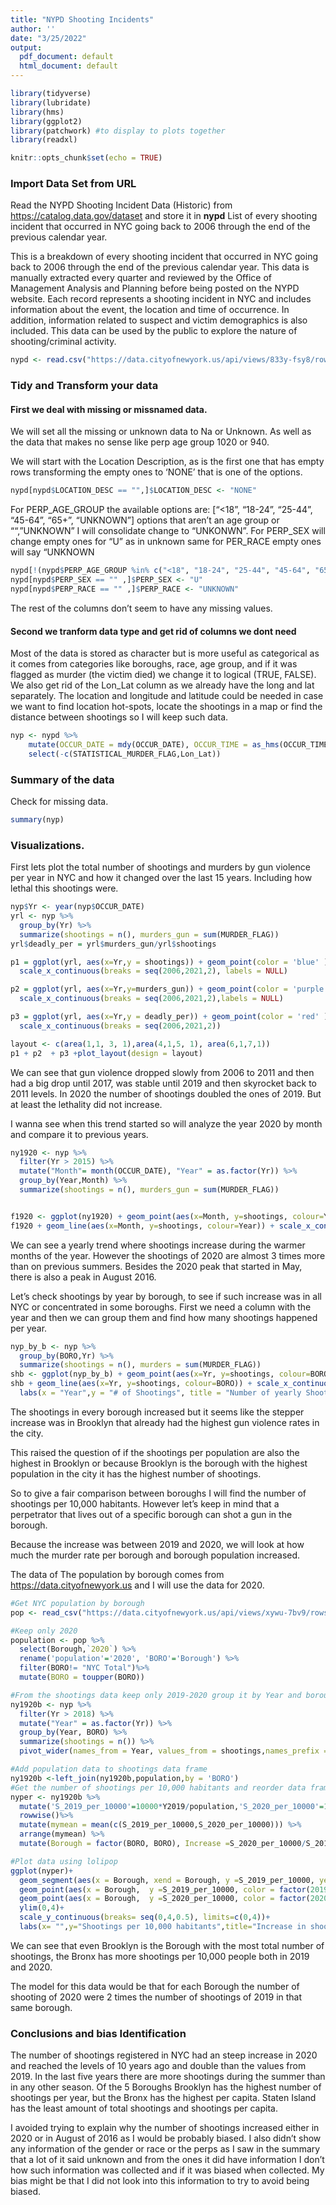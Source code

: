 ```yaml
---
title: "NYPD Shooting Incidents"
author: ''
date: "3/25/2022"
output:
  pdf_document: default
  html_document: default
---
```

```r
library(tidyverse)
library(lubridate)
library(hms)
library(ggplot2)
library(patchwork) #to display to plots together
library(readxl)
```

```r
knitr::opts_chunk$set(echo = TRUE)
```

### Import Data Set from URL
Read the NYPD Shooting Incident Data (Historic) from <https://catalog.data.gov/dataset> and store it in **nypd** 
List of every shooting incident that occurred in NYC going back to 2006 through the end of the previous calendar year.

This is a breakdown of every shooting incident that occurred in NYC going back to 2006 through the end of the previous calendar year. This data is manually extracted every quarter and reviewed by the Office of Management Analysis and Planning before being posted on the NYPD website. Each record represents a shooting incident in NYC and includes information about the event, the location and time of occurrence. In addition, information related to suspect and victim demographics is also included. This data can be used by the public to explore the nature of shooting/criminal activity.

```r
nypd <- read.csv("https://data.cityofnewyork.us/api/views/833y-fsy8/rows.csv")
```
### Tidy and Transform your data

#### First we deal with missing or missnamed data. 

We will set all the missing or unknown data to Na or Unknown. As well as the data that makes no sense like perp age group 1020 or 940. 

We will start with the Location Description, as is the first one that has empty rows transforming the empty ones to 'NONE' that is one of the options. 

```r
nypd[nypd$LOCATION_DESC == "",]$LOCATION_DESC <- "NONE"
```
For PERP_AGE_GROUP the available options are: 
["<18", "18-24", "25-44", "45-64", "65+", "UNKNOWN"] options that aren't an age group or "","UNKNOWN" I will consolidate change to "UNKONWN".
For PERP_SEX will change empty ones for "U" as in unknown same for PER_RACE empty ones will say "UNKNOWN
```r
nypd[!(nypd$PERP_AGE_GROUP %in% c("<18", "18-24", "25-44", "45-64", "65+", "UNKNOWN")),]$PERP_AGE_GROUP <- "UNKNOWN"
nypd[nypd$PERP_SEX == "" ,]$PERP_SEX <- "U"
nypd[nypd$PERP_RACE == "" ,]$PERP_RACE <- "UNKNOWN"
```
The rest of the columns don't seem to have any missing values.

#### Second we tranform data type and get rid of columns we dont need

Most of the data is stored as character but is more useful as categorical as it comes from categories like boroughs, race, age group, and if it was flagged as murder (the victim died) we change it to logical (TRUE, FALSE). We also get rid of the Lon_Lat column as we already have the long and lat separately. The location and longitude and latitude could be needed in case we want to find location hot-spots, locate the shootings in a map or find the distance between shootings so I will keep such data. 

```r
nyp <- nypd %>%
    mutate(OCCUR_DATE = mdy(OCCUR_DATE), OCCUR_TIME = as_hms(OCCUR_TIME), BORO = as.factor(BORO), PRECINCT=as.factor(PRECINCT), JURISDICTION_CODE = as.factor(JURISDICTION_CODE), LOCATION_DESC = as.factor(LOCATION_DESC),MURDER_FLAG = as.logical(STATISTICAL_MURDER_FLAG), PERP_AGE_GROUP = as.factor(PERP_AGE_GROUP), PERP_SEX = as.factor(PERP_SEX), PERP_RACE= as.factor(PERP_RACE), VIC_AGE_GROUP = as.factor(VIC_AGE_GROUP), VIC_SEX = as.factor(VIC_SEX), VIC_RACE = as.factor(VIC_RACE)) %>% 
    select(-c(STATISTICAL_MURDER_FLAG,Lon_Lat))
```
### Summary of the data
Check for missing data.
```r
summary(nyp)
```
### Visualizations. 
First lets plot  the total number of shootings and murders by gun violence per year in NYC and how it changed over the last 15 years. Including how lethal this shootings were. 
```r

nyp$Yr <- year(nyp$OCCUR_DATE)
yrl <- nyp %>%
  group_by(Yr) %>%
  summarize(shootings = n(), murders_gun = sum(MURDER_FLAG))
yrl$deadly_per = yrl$murders_gun/yrl$shootings

p1 = ggplot(yrl, aes(x=Yr,y = shootings)) + geom_point(color = 'blue' ) + geom_line(color = 'blue' ) + labs(x = NULL,y = "# of Shootings", title = "Gun violence in NYC from 2006 to 2020") + 
  scale_x_continuous(breaks = seq(2006,2021,2), labels = NULL)

p2 = ggplot(yrl, aes(x=Yr,y=murders_gun)) + geom_point(color = 'purple' ) +geom_line(color = 'purple' ) + labs (x = NULL, y = "# deads by gun violence") +scale_y_continuous(breaks = c(200,300, 400)) + 
  scale_x_continuous(breaks = seq(2006,2021,2),labels = NULL)

p3 = ggplot(yrl, aes(x=Yr,y = deadly_per)) + geom_point(color = 'red' ) + geom_line(color = 'red' ) + labs(x = "Year",y = "% of Shootings that are lethal") + scale_y_continuous(breaks = seq(0.15,0.25,0.01)) +
  scale_x_continuous(breaks = seq(2006,2021,2))

layout <- c(area(1,1, 3, 1),area(4,1,5, 1), area(6,1,7,1))
p1 + p2  + p3 +plot_layout(design = layout)
```

We can see that gun violence dropped slowly from 2006 to 2011 and then had a big drop until 2017, was stable until 2019 and then skyrocket back to 2011 levels. In 2020  the number of shootings doubled the ones of 2019.
But at least the lethality did not increase. 

I wanna see when this trend started so will analyze the year 2020 by month and compare it to previous years. 

```r
ny1920 <- nyp %>%
  filter(Yr > 2015) %>%
  mutate("Month"= month(OCCUR_DATE), "Year" = as.factor(Yr)) %>%
  group_by(Year,Month) %>%
  summarize(shootings = n(), murders_gun = sum(MURDER_FLAG))


f1920 <- ggplot(ny1920) + geom_point(aes(x=Month, y=shootings, colour=Year)) 
f1920 + geom_line(aes(x=Month, y=shootings, colour=Year)) + scale_x_continuous(breaks = seq(1,12), labels =c('JAN',"FEB", "MAR","APR","MAY","JUN","JUL","AGO","SEP","OCT","NOV","DIC")) + labs(x = "Month",y = "# of Shootings", title = "Number of Shootings in NYC per Month")
```

We can see a yearly trend where shootings increase during the warmer months of the year. However the shootings of 2020 are almost 3 times more than on previous summers. Besides the 2020 peak that started in May, there is also a peak in August 2016. 

Let's check shootings by year by borough, to see if such increase was in all NYC or concentrated in some boroughs. First we need a column with the year and then we can group them and find how many shootings happened per year.  
```r

nyp_by_b <- nyp %>% 
  group_by(BORO,Yr) %>% 
  summarize(shootings = n(), murders = sum(MURDER_FLAG))
shb <- ggplot(nyp_by_b) + geom_point(aes(x=Yr, y=shootings, colour=BORO)) 
shb + geom_line(aes(x=Yr, y=shootings, colour=BORO)) + scale_x_continuous(breaks = seq(2006,2021,2)) +
  labs(x = "Year",y = "# of Shootings", title = "Number of yearly Shootings per Borough")
```


The shootings in every borough increased but it seems like the stepper increase was in Brooklyn that already had the highest gun violence rates in the city.

This raised the question of if the shootings per population are also the highest in Brooklyn or because Brooklyn is the borough with the highest population in the city it has the highest number of shootings. 

So to give a fair comparison between boroughs I will find the number of shootings per 10,000 habitants. However let's keep in mind that a perpetrator that lives out of a specific borough can shot a gun in the borough.

Because the increase was between 2019 and 2020, we will look at how much the murder rate per borough and borough population increased. 
 
The data of The population by borough comes from <https://data.cityofnewyork.us> and I will use the data for 2020. 

```r

#Get NYC population by borough
pop <- read_csv("https://data.cityofnewyork.us/api/views/xywu-7bv9/rows.csv") 

#Keep only 2020
population <- pop %>% 
  select(Borough,`2020`) %>%
  rename('population'='2020', 'BORO'='Borough') %>%
  filter(BORO!= "NYC Total")%>%
  mutate(BORO = toupper(BORO))

#From the shootings data keep only 2019-2020 group it by Year and borough and rearange data to have a row for each borrough
ny1920b <- nyp %>%
  filter(Yr > 2018) %>%
  mutate("Year" = as.factor(Yr)) %>%
  group_by(Year, BORO) %>%
  summarize(shootings = n()) %>%
  pivot_wider(names_from = Year, values_from = shootings,names_prefix = 'Y')  

#Add population data to shootings data frame
ny1920b <-left_join(ny1920b,population,by = 'BORO')
#Get the number of shootings per 10,000 habitants and reorder data frame
nyper <- ny1920b %>%
  mutate('S_2019_per_10000'=10000*Y2019/population,'S_2020_per_10000'=10000*Y2020/population ) %>%
  rowwise()%>%
  mutate(mymean = mean(c(S_2019_per_10000,S_2020_per_10000))) %>%
  arrange(mymean) %>%
  mutate(Borough = factor(BORO, BORO), Increase =S_2020_per_10000/S_2019_per_10000 )

#Plot data using lolipop
ggplot(nyper)+
  geom_segment(aes(x = Borough, xend = Borough, y =S_2019_per_10000, yend=S_2020_per_10000), color = 'grey' )+
  geom_point(aes(x = Borough,  y =S_2019_per_10000, color = factor(2019)))+
  geom_point(aes(x = Borough,  y =S_2020_per_10000, color = factor(2020)))+
  ylim(0,4)+
  scale_y_continuous(breaks= seq(0,4,0.5), limits=c(0,4))+
  labs(x= "",y="Shootings per 10,000 habitants",title="Increase in shootings per 10,000 habitants between 2019 and 2020",colour = "Year")+ scale_fill_manual("Year",values=c("2019","2020"))
```


We can see that even Brooklyn is the Borough with the most total number of shootings, the Bronx has more shootings per 10,000 people both in 2019 and 2020.

The model for this data would be that for each Borough the number of shooting of 2020 were 2 times the number of shootings of 2019 in that same borough.  


### Conclusions and bias Identification

The number of shootings registered in NYC had an steep increase in 2020 and reached the levels of 10 years ago and double than the values from 2019. 
In the last five years there are more shootings during the summer than in any other season.
Of the 5 Boroughs Brooklyn has the highest number of shootings per year, but the Bronx has the highest per capita. Staten Island has the least amount of total shootings and shootings per capita. 

I avoided trying to explain  why the number of shootings increased either in 2020 or in August of 2016 as I would be probably biased. I also didn't show any information of the gender or race or the perps as I saw in the summary that a lot of it said unknown and from the ones it did have information I don't how such information was collected and if it was biased when collected.  My bias might be that I did not look into this information to try to avoid being biased. 